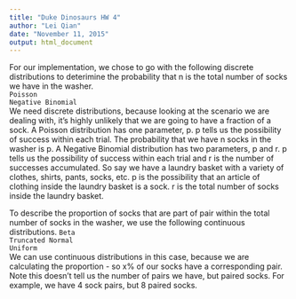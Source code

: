 ```yaml
---
title: "Duke Dinosaurs HW 4"
author: "Lei Qian"
date: "November 11, 2015"
output: html_document
---
```


For our implementation, we chose to go with the following discrete distributions to deterimine the probability that n is the total number of socks we have in the washer.    
`Poisson`     
`Negative Binomial`     
We need discrete distributions, because looking at the scenario we are dealing with, it's highly unlikely that we are going to have a fraction of a sock. A Poisson distribution has one parameter, p.  p tells us the possibility of success within each trial. The probability that we have n socks in the washer is p. A Negative Binomial distribution has two parameters, p and r. p tells us the possibility of success within each trial and r is the number of successes accumulated. So say we have a laundry basket with a variety of clothes, shirts, pants, socks, etc. p is the possibility that an article of clothing inside the laundry basket is a sock. r is the total number of socks inside the laundry basket.     
        
To describe the proportion of socks that are part of pair within the total number of socks in the washer, we use the following continuous distributions. 
`Beta`     
`Truncated Normal`    
`Uniform`    
We can use continuous distributions in this case, because we are calculating the proportion - so x% of our socks have a corresponding pair. Note this doesn't tell us the number of pairs we have, but paired socks. For example, we have 4 sock pairs, but 8 paired socks. 